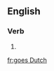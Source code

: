 ==English==

===Verb===
{{head|en|verb form}}

# {{en-third-person singular of|go Dutch}}

[[fr:goes Dutch]]